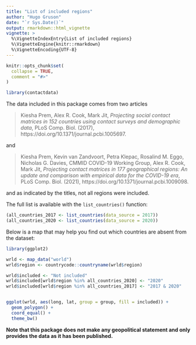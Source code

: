 ```yaml
---
title: "List of included regions"
author: "Hugo Gruson"
date: "`r Sys.Date()`"
output: rmarkdown::html_vignette
vignette: >
  %\VignetteIndexEntry{List of included regions}
  %\VignetteEngine{knitr::rmarkdown}
  %\VignetteEncoding{UTF-8}
---
```


```r
knitr::opts_chunk$set(
  collapse = TRUE,
  comment = "#>"
)
```

```r
library(contactdata)
```

The data included in this package comes from two articles

> Kiesha Prem, Alex R. Cook, Mark Jit, *Projecting social contact matrices in 
152 countries using contact surveys and demographic data*, PLoS Comp. Biol.
(2017), https://doi.org/10.1371/journal.pcbi.1005697.

and

> Kiesha Prem, Kevin van Zandvoort, Petra Klepac, Rosalind M. Eggo, Nicholas G.
Davies, CMMID COVID-19 Working Group, Alex R. Cook, Mark Jit, *Projecting
contact matrices in 177 geographical regions: An update and comparison with
empirical data for the COVID-19 era*, PLoS Comp. Biol. (2021),
https://doi.org/10.1371/journal.pcbi.1009098.

and as indicated by the titles, not all regions were included.

The full list is available with the `list_countries()` function:

```r
(all_countries_2017 <- list_countries(data_source = 2017))
(all_countries_2020 <- list_countries(data_source = 2020))
```

Below is a map that may help you find out which countries are absent from the
dataset:

```r
library(ggplot2)

wrld <- map_data("world")
wrld$region <- countrycode::countryname(wrld$region)

wrld$included <- "Not included"
wrld$included[wrld$region %in% all_countries_2020] <- "2020" 
wrld$included[wrld$region %in% all_countries_2017] <- "2017 & 2020"


ggplot(wrld, aes(long, lat, group = group, fill = included)) +
  geom_polygon() +
  coord_equal() +
  theme_bw()
```

**Note that this package does not make any geopolitical statement and only 
provides the data as it has been published.**
